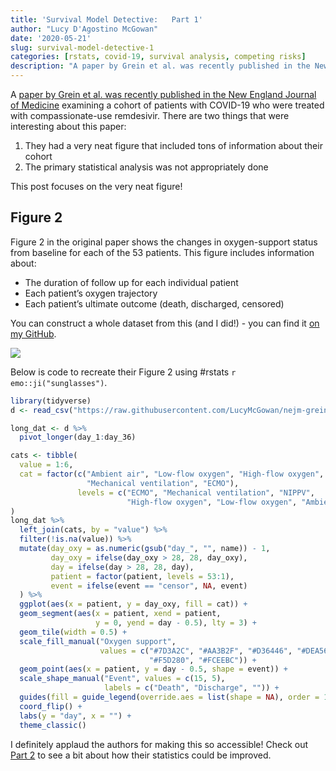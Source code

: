 ```yaml
---
title: 'Survival Model Detective:   Part 1'
author: "Lucy D'Agostino McGowan"
date: '2020-05-21'
slug: survival-model-detective-1
categories: [rstats, covid-19, survival analysis, competing risks]
description: "A paper by Grein et al. was recently published in the New England Journal of Medicine examining a cohort of patients with COVID-19 who were treated with compassionate-use remdesivir. This paper had a very cool figure - here's how to recreate it in R!"
---
```


A [paper by Grein et al. was recently published in the New England Journal of Medicine](https://www.nejm.org/doi/full/10.1056/NEJMoa2007016) examining a cohort of patients with COVID-19 who were treated with compassionate-use remdesivir. There are two things that were interesting about this paper:

1. They had a very neat figure that included tons of information about their cohort
2. The primary statistical analysis was not appropriately done

This post focuses on the very neat figure! 

## Figure 2

Figure 2 in the original paper shows the changes in oxygen-support status from baseline for each of the 53 patients. This figure includes information about:

* The duration of follow up for each individual patient
* Each patient's oxygen trajectory
* Each patient's ultimate outcome (death, discharged, censored)

You can construct a whole dataset from this (and I did!) - you can find it [on my GitHub](https://github.com/LucyMcGowan/nejm-grein-reanalysis). 

<img src = "../../media/images/2020-05-21/fig2.png"></img>

Below is code to recreate their Figure 2 using #rstats `r emo::ji("sunglasses")`. 

```r
library(tidyverse)
d <- read_csv("https://raw.githubusercontent.com/LucyMcGowan/nejm-grein-reanalysis/master/data/data-fig-2.csv")
```

```r
long_dat <- d %>%
  pivot_longer(day_1:day_36)

cats <- tibble(
  value = 1:6,
  cat = factor(c("Ambient air", "Low-flow oxygen", "High-flow oxygen", "NIPPV", 
                 "Mechanical ventilation", "ECMO"),
               levels = c("ECMO", "Mechanical ventilation", "NIPPV", 
                          "High-flow oxygen", "Low-flow oxygen", "Ambient air"))
)
long_dat %>%
  left_join(cats, by = "value") %>%
  filter(!is.na(value)) %>%
  mutate(day_oxy = as.numeric(gsub("day_", "", name)) - 1,
         day_oxy = ifelse(day_oxy > 28, 28, day_oxy),
         day = ifelse(day > 28, 28, day),
         patient = factor(patient, levels = 53:1),
         event = ifelse(event == "censor", NA, event)
  ) %>%
  ggplot(aes(x = patient, y = day_oxy, fill = cat)) +
  geom_segment(aes(x = patient, xend = patient,
                   y = 0, yend = day - 0.5), lty = 3) +
  geom_tile(width = 0.5) + 
  scale_fill_manual("Oxygen support",
                    values = c("#7D3A2C", "#AA3B2F", "#D36446", "#DEA568", 
                               "#F5D280", "#FCEEBC")) +
  geom_point(aes(x = patient, y = day - 0.5, shape = event)) +
  scale_shape_manual("Event", values = c(15, 5),
                     labels = c("Death", "Discharge", "")) +
  guides(fill = guide_legend(override.aes = list(shape = NA), order = 1)) +
  coord_flip() +
  labs(y = "day", x = "") +
  theme_classic()
```

I definitely applaud the authors for making this so accessible! Check out [Part 2](https://livefreeordichotomize.com/2020/05/22/survival-model-detective-2/) to see a bit about how their statistics could be improved.
